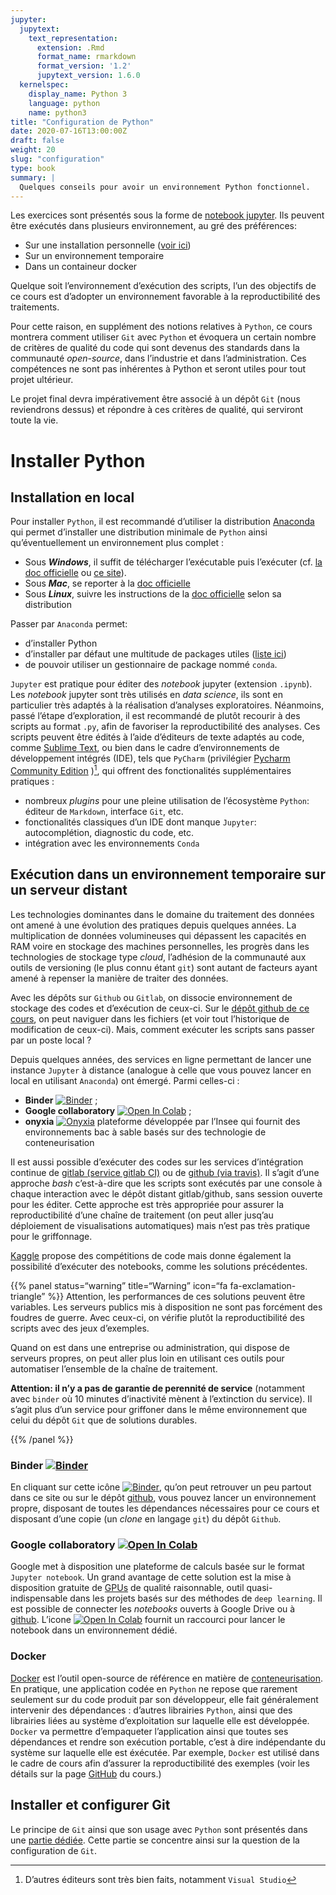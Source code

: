 ```yaml
---
jupyter:
  jupytext:
    text_representation:
      extension: .Rmd
      format_name: rmarkdown
      format_version: '1.2'
      jupytext_version: 1.6.0
  kernelspec:
    display_name: Python 3
    language: python
    name: python3
title: "Configuration de Python"
date: 2020-07-16T13:00:00Z
draft: false
weight: 20
slug: "configuration"
type: book
summary: |
  Quelques conseils pour avoir un environnement Python fonctionnel.
---
```


Les exercices sont présentés sous la
forme de [notebook jupyter](https://jupyter-notebook.readthedocs.io/en/stable/). Ils peuvent être exécutés
dans plusieurs environnement, au gré des préférences:

* Sur une installation personnelle ([voir ici](#local))
* Sur un environnement temporaire
* Dans un containeur docker

Quelque soit l'environnement d'exécution des scripts, l'un des objectifs
de ce cours est d'adopter un environnement favorable à la reproductibilité
des traitements.

Pour cette raison, en supplément des notions relatives
à `Python`, ce cours montrera comment utiliser `Git` avec `Python` et
évoquera un
certain nombre de critères de qualité du code qui sont devenus
des standards dans la communauté *open-source*, dans l'industrie et dans
l'administration. Ces compétences ne sont pas inhérentes à Python et seront
utiles pour tout projet ultérieur.

Le projet final devra impérativement
être associé à un dépôt `Git` (nous reviendrons dessus) et répondre à
ces critères de qualité, qui serviront toute la vie.

# Installer Python

## Installation en local {#local}

Pour installer `Python`, il est recommandé d'utiliser
la distribution [Anaconda](https://docs.anaconda.com/anaconda/install/)
qui permet d'installer une distribution minimale de `Python` ainsi qu'éventuellement
un environnement plus complet :

* Sous **_Windows_**, il suffit de télécharger l'exécutable puis
l'exécuter (cf. [la doc officielle](https://docs.anaconda.com/anaconda/install/windows/)
ou [ce site](https://mrmint.fr/installer-environnement-python-machine-learning-anaconda)).
* Sous **_Mac_**, se reporter à la [doc officielle](https://docs.anaconda.com/anaconda/install/mac-os/)
* Sous **_Linux_**, suivre les instructions de la [doc officielle](https://docs.anaconda.com/anaconda/install/linux/) selon sa distribution

Passer par `Anaconda` permet:

* d'installer Python
* d'installer par défaut une multitude de packages utiles
([liste ici](https://docs.anaconda.com/anaconda/packages/py3.6_win-64/))
* de pouvoir utiliser un gestionnaire de package nommé `conda`. 

`Jupyter` est pratique pour éditer des *notebook* jupyter (extension `.ipynb`).
Les *notebook* jupyter sont très utilisés en *data science*, ils sont en
particulier très adaptés à la réalisation d'analyses exploratoires.
Néanmoins, passé l'étape d'exploration, il est recommandé de plutôt recourir à des
scripts au format `.py`, afin de favoriser la reproductibilité des analyses.
Ces scripts peuvent être édités à l'aide d'éditeurs de texte adaptés au code, comme
[Sublime Text](https://www.sublimetext.com), ou bien dans le cadre d'environnements de
développement intégrés (IDE), tels que
`PyCharm` (privilégier [Pycharm Community Edition](https://www.jetbrains.com/pycharm/)
)[^1], qui offrent des fonctionalités supplémentaires pratiques :

[^1]: D'autres éditeurs sont très bien faits, notamment `Visual Studio`

* nombreux *plugins* pour une pleine utilisation de l'écosystème `Python`: éditeur de `Markdown`,
interface `Git`, etc.
* fonctionalités classiques d'un IDE dont manque `Jupyter`: autocomplétion, diagnostic du code, etc.
* intégration avec les environnements `Conda`

## Exécution dans un environnement temporaire sur un serveur distant

Les technologies dominantes dans le domaine du traitement des données ont amené à une évolution des pratiques
depuis quelques années. La multiplication de données volumineuses qui dépassent les capacités en RAM
voire en stockage des machines personnelles, les progrès dans les technologies de stockage type *cloud*,
l'adhésion de la communauté aux outils de versioning (le plus connu étant `git`) sont autant de facteurs
ayant amené à repenser la manière de traiter des données.


Avec les dépôts sur `Github` ou `Gitlab`, on dissocie environnement de stockage des codes et
d'exécution de ceux-ci. Sur le
[dépôt github de ce cours](https://github.com/linogaliana/python-datascientist), on peut
naviguer dans les fichiers (et voir tout l'historique de modification de ceux-ci). Mais,
comment exécuter les scripts sans passer par un poste local ?

Depuis quelques années, des services en ligne permettant de
lancer une instance `Jupyter` à distance (analogue à celle que vous pouvez
lancer en local en utilisant `Anaconda`) ont émergé. Parmi celles-ci :

* **__Binder__** [![Binder](https://mybinder.org/badge_logo.svg)](https://mybinder.org/v2/gh/linogaliana/python-datascientist/master) ;
* **Google collaboratory**
[![Open In Colab](https://colab.research.google.com/assets/colab-badge.svg)](http://colab.research.google.com/github/linogaliana/python-datascientist/blob/pandas_intro/static/notebooks/numpy.ipynb)
;
* __onyxia__ [![Onyxia](https://img.shields.io/badge/launch-onyxia-blue)](https://datalab.sspcloud.fr/my-lab/catalogue/inseefrlab-helm-charts-datascience/jupyter/deploiement?resources.requests.memory=4096Mi) plateforme développée par l'Insee qui fournit des environnements bac à sable basés sur des technologie de conteneurisation


Il est aussi possible d'exécuter des codes sur les services d'intégration continue de
[gitlab (service gitlab CI)](https://medium.com/metro-platform/continuous-integration-for-python-3-in-gitlab-e1b4446be76b)
ou de [github (via travis)](https://docs.travis-ci.com/user/languages/python/). Il s'agit d'une approche
*bash* c'est-à-dire que les scripts sont exécutés par une console à chaque interaction avec le dépôt
distant gitlab/github, sans session ouverte pour les éditer. Cette approche est très appropriée
pour assurer la reproductibilité d'une chaîne de traitement (on peut aller jusq'au
déploiement de visualisations automatiques) mais n'est pas très pratique pour
le griffonnage.

[Kaggle](https://www.kaggle.com/notebooks) propose des compétitions de code mais
donne également la possibilité d'exécuter des notebooks,
comme les solutions précédentes.

{{% panel status="warning" title="Warning" icon="fa fa-exclamation-triangle" %}}
Attention, les performances de ces solutions peuvent être variables. Les serveurs publics mis à disposition
ne sont pas forcément des foudres de guerre. Avec ceux-ci,
on vérifie plutôt la reproductibilité des scripts avec des jeux d'exemples.

Quand on est dans une entreprise ou administration, qui dispose de serveurs propres,
on peut aller plus loin en utilisant ces outils
pour automatiser l'ensemble de la chaîne de traitement.

**Attention: il n'y a pas de garantie de perennité de service** (notamment avec `binder` où
10 minutes d'inactivité mènent à l'extinction du service). Il s'agit plus d'un service pour griffoner
dans le même environnement que celui du dépôt `Git` que de solutions durables.

{{% /panel %}}


### Binder [![Binder](https://mybinder.org/badge_logo.svg)](https://mybinder.org/v2/gh/linogaliana/python-datascientist/master)

En cliquant sur cette icône
[![Binder](https://mybinder.org/badge_logo.svg)](https://mybinder.org/v2/gh/linogaliana/python-datascientist/master),
qu'on peut retrouver un peu partout dans ce site ou sur le dépôt
[github](https://github.com/linogaliana/python-datascientist), vous pouvez lancer un environnement propre,
disposant de toutes les dépendances nécessaires pour ce cours et disposant d'une copie
(un *clone* en langage `git`) du dépôt `Github`.



### Google collaboratory [![Open In Colab](https://colab.research.google.com/assets/colab-badge.svg)](https://colab.research.google.com/github/googlecolab/colabtools/blob/master/notebooks/colab-github-demo.ipynb)

Google met à disposition une plateforme de calculs basée sur le format `Jupyter notebook`.
Un grand avantage de cette solution est la mise à disposition gratuite de
[GPUs](https://fr.wikipedia.org/wiki/Processeur_graphique) de qualité raisonnable,
outil quasi-indispensable dans les projets basés sur des méthodes de `deep learning`.
Il est possible de connecter les *notebooks* ouverts à Google Drive ou à
[github](https://colab.research.google.com/github/googlecolab/colabtools/blob/master/notebooks/colab-github-demo.ipynb). L'icone
[![Open In Colab](https://colab.research.google.com/assets/colab-badge.svg)](https://colab.research.google.com/github/googlecolab/colabtools/blob/master/notebooks/colab-github-demo.ipynb)
fournit un raccourci pour lancer le notebook dans un environnement dédié.


### Docker

[Docker](https://www.docker.com/) est l'outil open-source de référence en matière de
[conteneurisation](https://fr.wikipedia.org/wiki/Conteneur_(informatique)).
En pratique, une application codée en `Python` ne repose que rarement seulement sur
du code produit par son développeur, elle fait généralement intervenir des dépendances :
d'autres librairies `Python`, ainsi que des librairies liées au système d'exploitation
sur laquelle elle est développée. `Docker` va permettre d'empaqueter l'application ainsi
que toutes ses dépendances et rendre son exécution portable, c'est à dire indépendante
du système sur laquelle elle est éxécutée. Par exemple, `Docker` est utilisé dans
le cadre de cours afin d'assurer la reproductibilité des exemples (voir les détails
sur la page [GitHub](https://github.com/linogaliana/python-datascientist) du cours.)

## Installer et configurer Git

Le principe de `Git` ainsi que son usage avec `Python` sont présentés dans
une [partie dédiée](/course/git). Cette partie se concentre ainsi sur la question
de la configuration de `Git`.
